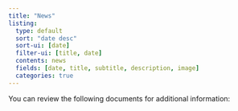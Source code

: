 ```yaml
---
title: "News"
listing: 
  type: default
  sort: "date desc" 
  sort-ui: [date]
  filter-ui: [title, date]
  contents: news
  fields: [date, title, subtitle, description, image]
  categories: true 
---
```


You can review the following documents for additional information:

::: {#sample-listings}
:::